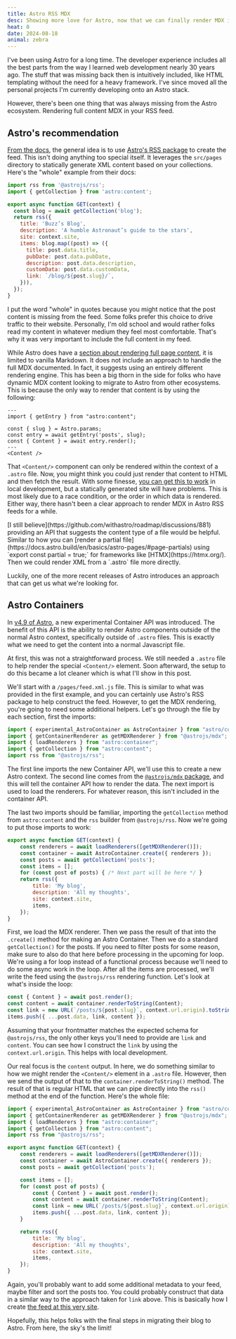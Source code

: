 ```yaml
---
title: Astro RSS MDX
desc: Showing more love for Astro, now that we can finally render MDX in RSS content.
heat: 0
date: 2024-08-18
animal: zebra
---
```



I've been using Astro for a long time. The developer experience includes all the best parts from the way I learned web development nearly 30 years ago. The stuff that was missing back then is intuitively included, like HTML templating without the need for a heavy framework. I've since moved all the personal projects I'm currently developing onto an Astro stack.

However, there's been one thing that was always missing from the Astro ecosystem. Rendering full content MDX in your RSS feed.

## Astro's recommendation

[From the docs](https://docs.astro.build/en/guides/rss/), the general idea is to use [Astro's RSS package](https://www.npmjs.com/package/@astrojs/rss) to create the feed. This isn't doing anything too special itself. It leverages the `src/pages` directory to statically generate XML content based on your collections. Here's the "whole" example from their docs: 

```js
import rss from '@astrojs/rss';
import { getCollection } from 'astro:content';

export async function GET(context) {
  const blog = await getCollection('blog');
  return rss({
    title: 'Buzz’s Blog',
    description: 'A humble Astronaut’s guide to the stars',
    site: context.site,
    items: blog.map((post) => ({
      title: post.data.title,
      pubDate: post.data.pubDate,
      description: post.data.description,
      customData: post.data.customData,
      link: `/blog/${post.slug}/`,
    })),
  });
}
```

I put the word "whole" in quotes because you might notice that the post content is missing from the feed. Some folks prefer this choice to drive traffic to their website. Personally, I'm old school and would rather folks read my content in whatever medium they feel most comfortable. That's why it was very important to include the full content in my feed.

While Astro does have a [section about rendering full page content](https://docs.astro.build/en/guides/rss/#including-full-post-content), it is limited to vanilla Markdown. It does not include an approach to handle the full MDX documented. In fact, it suggests using an entirely different rendering engine. This has been a big thorn in the side for folks who have dynamic MDX content looking to migrate to Astro from other ecosystems. This is because the only way to render that content is by using the following:

```astro
---
import { getEntry } from "astro:content";

const { slug } = Astro.params;
const entry = await getEntry('posts', slug);
const { Content } = await entry.render();
---
<Content />
```

That `<Content/>` component can only be rendered within the context of a `.astro` file. Now, you might think you could just render that content to HTML and then fetch the result. With some finesse, [you can get this to work](https://github.com/ddamato/astro-mdx-rss) in local development, but a statically generated site will have problems. This is most likely due to a race condition, or the order in which data is rendered. Either way, there hasn't been a clear approach to render MDX in Astro RSS feeds for a while.

<Aside>
    [I still believe](https://github.com/withastro/roadmap/discussions/881) providing an API that suggests the content type of a file would be helpful. Similar to how you can [render a partial file](https://docs.astro.build/en/basics/astro-pages/#page-partials) using `export const partial = true;` for frameworks like [HTMX](https://htmx.org/). Then we could render XML from a `.astro` file more directly.
</Aside>

Luckily, one of the more recent releases of Astro introduces an approach that can get us what we're looking for.

## Astro Containers

In [v4.9 of Astro](https://astro.build/blog/astro-490/), a new experimental Container API was introduced. The benefit of this API is the ability to render Astro components outside of the normal Astro context, specifically outside of `.astro` files. This is exactly what we need to get the content into a normal Javascript file.

At first, this was not a straightforward process. We still needed a `.astro` file to help render the special `<Content/>` element. Soon afterward, the setup to do this became a lot cleaner which is what I'll show in this post.

We'll start with a `/pages/feed.xml.js` file. This is similar to what was provided in the first example, and you can certainly use Astro's RSS package to help construct the feed. However, to get the MDX rendering, you're going to need some additional helpers. Let's go through the file by each section, first the imports:

```js
import { experimental_AstroContainer as AstroContainer } from "astro/container";
import { getContainerRenderer as getMDXRenderer } from "@astrojs/mdx";
import { loadRenderers } from "astro:container";
import { getCollection } from "astro:content";
import rss from "@astrojs/rss";
```

The first line imports the new Container API, we'll use this to create a new Astro context. The second line comes from the [`@astrojs/mdx` package](https://www.npmjs.com/package/@astrojs/mdx), and this will tell the container API how to render the data. The next import is used to load the renderers. For whatever reason, this isn't included in the container API.

The last two imports should be familiar, importing the `getCollection` method from `astro:content` and the `rss` builder from `@astrojs/rss`. Now we're going to put those imports to work:

```js
export async function GET(context) {
    const renderers = await loadRenderers([getMDXRenderer()]);
    const container = await AstroContainer.create({ renderers });
    const posts = await getCollection('posts');
    const items = [];
    for (const post of posts) { /* Next part will be here */ }
    return rss({
        title: 'My blog',
        description: 'All my thoughts',
        site: context.site,
        items,
    });
}
```

First, we load the MDX renderer. Then we pass the result of that into the `.create()` method for making an Astro Container. Then we do a standard `getCollection()` for the posts. If you need to filter posts for some reason, make sure to also do that here before processing in the upcoming for loop. We're using a for loop instead of a functional process because we'll need to do some async work in the loop. After all the items are processed, we'll write the feed using the `@astrojs/rss` rendering function. Let's look at what's inside the loop:

```js
const { Content } = await post.render();
const content = await container.renderToString(Content);
const link = new URL(`/posts/${post.slug}`, context.url.origin).toString();    
items.push({ ...post.data, link, content });
```

Assuming that your frontmatter matches the expected schema for `@astrojs/rss`, the only other keys you'll need to provide are `link` and `content`. You can see how I construct the `link` by using the `context.url.origin`. This helps with local development.

Our real focus is the `content` output. In here, we do something similar to how we might render the `<Content/>` element in a `.astro` file. However, then we send the output of that to the `container.renderToString()` method. The result of that is regular HTML that we can pipe directly into the `rss()` method at the end of the function. Here's the whole file:

```js
import { experimental_AstroContainer as AstroContainer } from "astro/container";
import { getContainerRenderer as getMDXRenderer } from "@astrojs/mdx";
import { loadRenderers } from "astro:container";
import { getCollection } from "astro:content";
import rss from "@astrojs/rss";

export async function GET(context) {
    const renderers = await loadRenderers([getMDXRenderer()]);
    const container = await AstroContainer.create({ renderers });
    const posts = await getCollection('posts');

    const items = [];
    for (const post of posts) {
        const { Content } = await post.render();
        const content = await container.renderToString(Content);
        const link = new URL(`/posts/${post.slug}`, context.url.origin).toString();    
        items.push({ ...post.data, link, content });
    }

    return rss({
        title: 'My blog',
        description: 'All my thoughts',
        site: context.site,
        items,
    });
}
```

Again, you'll probably want to add some additional metadata to your feed, maybe filter and sort the posts too. You could probably construct that data in a similar way to the approach taken for `link` above. This is basically how I create [the feed at this very site](/feed.xml).

Hopefully, this helps folks with the final steps in migrating their blog to Astro. From here, the sky's the limit!
